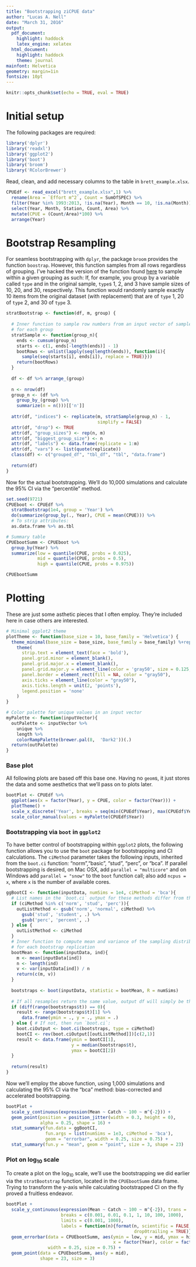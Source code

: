 ```yaml
---
title: "Bootstrapping ziCPUE data"
author: "Lucas A. Nell"
date: "March 31, 2016"
output:
  pdf_document:
    highlight: haddock
    latex_engine: xelatex
  html_document:
    highlight: haddock
    theme: journal
mainfont: Helvetica
geometry: margin=1in
fontsize: 10pt
---
```


```r
knitr::opts_chunk$set(echo = TRUE, eval = TRUE)
```


# Initial setup

The following packages are required:

```r
library('dplyr')
library('readxl')
library('ggplot2')
library('boot')
library('broom')
library('RColorBrewer')
```


Read, clean, and add necessary columns to the table in `brett_example.xlsx`.

```r
CPUEdf <- read_excel("brett_example.xlsx",1) %>% 
  rename(Area = `Effort m^2`, Count = SumOfSPEC) %>%
  filter(Year %in% 1993:2013, !is.na(Year), Month == 10, !is.na(Month)) %>%
  select(Year, Month, Station, Count, Area) %>%
  mutate(CPUE = (Count/Area)*100) %>% 
  arrange(Year)
```


# Bootstrap Resampling

For seamless bootstrapping with `dplyr`, the package `broom` provides the function
`boostrap`. However, this function samples from all rows regardless of grouping. I've
hacked the version of the function found [here](
https://cran.r-project.org/web/packages/broom/vignettes/bootstrapping.html) to sample 
within a given grouping as such: If, for example, you group by a variable called `type` 
and in the original sample, `type`s 1, 2, and 3  have sample sizes of 10, 20, and 30,
respectively. This function would randomly sample  exactly 10 items from the original 
dataset (with replacement) that are of `type` 1, 20 of `type` 2, and 30 of `type` 3.

```r
stratBootstrap <- function(df, m, group) {
  
  # Inner function to sample row numbers from an input vector of sample sizes 
  # for each group
  stratSample <- function(group_n){
    ends <- cumsum(group_n)
    starts <- c(1, ends[-length(ends)] - 1)
    bootRows <- unlist(lapply(seq(length(ends)), function(i){
      sample(seq(starts[i], ends[i]), replace = TRUE)}))
    return(bootRows)
  }
  
  df <- df %>% arrange_(group)
  
  n <- nrow(df)
  group_n <- (df %>% 
    group_by_(group) %>% 
    summarize(n = n()))[['n']]
  
  attr(df, "indices") <- replicate(m, stratSample(group_n) - 1, 
                                   simplify = FALSE)
  attr(df, "drop") <- TRUE
  attr(df, "group_sizes") <- rep(n, m)
  attr(df, "biggest_group_size") <- n
  attr(df, "labels") <- data.frame(replicate = 1:m)
  attr(df, "vars") <- list(quote(replicate))
  class(df) <- c("grouped_df", "tbl_df", "tbl", "data.frame")
  
  return(df)
}
```




Now for the actual bootstrapping. We'll do 10,000 simulations and calculate the 95% CI
via the "percentile" method.

```r
set.seed(9721)
CPUEboot <- CPUEdf %>%
  stratBootstrap(1e4, group = 'Year') %>%
  do(summarize(group_by(., Year), CPUE = mean(CPUE))) %>% 
  # To strip attributes:
  as.data.frame %>% as.tbl

# Summary table
CPUEbootSumm <- CPUEboot %>%
  group_by(Year) %>%
  summarize(low = quantile(CPUE, probs = 0.025),
            mid = quantile(CPUE, probs = 0.5),
            high = quantile(CPUE, probs = 0.975))

CPUEbootSumm
```



# Plotting


These are just some asthetic pieces that I often employ. They're included here in case
others are interested.

```r
# Minimal ggplot2 theme
plotTheme <- function(base_size = 10, base_family = 'Helvetica') {
  theme_minimal(base_size = base_size, base_family = base_family) %+replace%
    theme(
      strip.text = element_text(face = 'bold'),
      panel.grid.minor = element_blank(),
      panel.grid.major.x = element_blank(),
      panel.grid.major.y = element_line(color = 'gray50', size = 0.125, linetype = 3),
      panel.border = element_rect(fill = NA, color = "gray50"),
      axis.ticks = element_line(color = "gray50"),
      axis.ticks.length = unit(2, 'points'),
      legend.position = 'none'
    )
}

# Color palette for unique values in an input vector
myPalette <- function(inputVector){
  outPalette <- inputVector %>% 
    unique %>% 
    length %>% 
    colorRampPalette(brewer.pal(8,  'Dark2'))(.)
  return(outPalette)
}
```


### Base plot

All following plots are based off this base one. Having no `geom`s, it just stores the
data and some aesthetics that we'll pass on to plots later.

```r
bootPlot <- CPUEdf %>%
  ggplot(aes(x = factor(Year), y = CPUE, color = factor(Year))) +
  plotTheme() +
  scale_x_discrete('Year', breaks = seq(min(CPUEdf$Year), max(CPUEdf$Year))) +
  scale_color_manual(values = myPalette(CPUEdf$Year))
```

### Bootstrapping via `boot` in `ggplot2`

To have better control of bootstrapping within `ggplot2` plots, the following function
allows you to use the `boot` package for bootstrapping and CI calculations. The 
`ciMethod` parameter takes the following inputs, inherited from the `boot.ci` function:
"norm","basic", "stud", "perc", or "bca". If parallel bootstrapping is desired, on 
Mac OSX, add `parallel = "multicore"` and on Windows add `parallel = "snow"` to the
`boot` function call; also add `ncpus = x`, where `x` is the number of available cores.

```r
ggBootCI <- function(inputData, numSims = 1e4, ciMethod = 'bca'){
  # List names in the `boot.ci` output for these methods differ from their input names
  if (ciMethod %in% c('norm', 'stud', 'perc')){
    outListMethod <- gsub('norm', 'normal', ciMethod) %>%
      gsub('stud', 'student', .) %>%
      gsub('perc', 'percent', .)
  } else {
    outListMethod <- ciMethod
  }
  # Inner function to compute mean and variance of the sampling distribution of the mean
  # for each bootstrap replication
  bootMean <- function(inputData, ind){
    m <- mean(inputData[ind])
    n <- length(ind)
    v <- var(inputData[ind]) / n
    return(c(m, v))
  }
  
  bootstraps <- boot(inputData, statistic = bootMean, R = numSims)
  
  # If all resamples return the same value, output df will simply be that value x3:
  if (diff(range(bootstraps$t)) == 0){
    result <- range(bootstraps$t)[1] %>%
      data.frame(ymin = ., y = ., ymax = .)
  } else { # If not, then run `boot.ci`:
    boot.ciOutput <- boot.ci(bootstraps, type = ciMethod)
    bootCI <- rev(boot.ciOutput[[outListMethod]])[c(2,1)]
    result <- data.frame(ymin = bootCI[1], 
                         y = median(bootstraps$t), 
                         ymax = bootCI[2])
  }
  
  return(result)
}
```


Now we'll employ the above function, using 1,000 simulations and calculating the 95% CI
via the "bca" method: bias-corrected and accelerated bootstrapping.

```r
bootPlot +
  scale_y_continuous(expression(Mean ~ Catch ~ 100 ~ m^{-2})) +
  geom_point(position = position_jitter(width = 0.3, height = 0),
             alpha = 0.25, shape = 16) +
  stat_summary(fun.data = ggBootCI,
               fun.args = list(numSims = 1e3, ciMethod = 'bca'),
               geom = "errorbar", width = 0.25, size = 0.75) +
  stat_summary(fun.y = "mean", geom = "point", size = 3, shape = 23)
```


### Plot on log~10~ scale

To create a plot on the log~10~ scale, we'll use the bootstrapping we did earlier via
the `stratBootstrap` function, located in the `CPUEbootSumm` data frame. Trying to 
transform the y-axis while calculating bootstrapped CI on the fly proved a fruitless
endeavor.

```r
bootPlot +
  scale_y_continuous(expression(Mean ~ Catch ~ 100 ~ m^{-2}), trans = 'log10',
                     breaks = c(0.001, 0.01, 0.1, 1, 10, 100, 1000), 
                     limits = c(0.001, 1000),
                     labels = function(n){format(n, scientific = FALSE, 
                                                 drop0trailing = TRUE)}) +
  geom_errorbar(data = CPUEbootSumm, aes(ymin = low, y = mid, ymax = high, 
                                         x = factor(Year), color = factor(Year)),
                width = 0.25, size = 0.75) +
  geom_point(data = CPUEbootSumm, aes(y = mid), 
             shape = 23, size = 3)
```





<!---
runtime: shiny
rmarkdown::render('bootstrapping.Rmd')
-->


